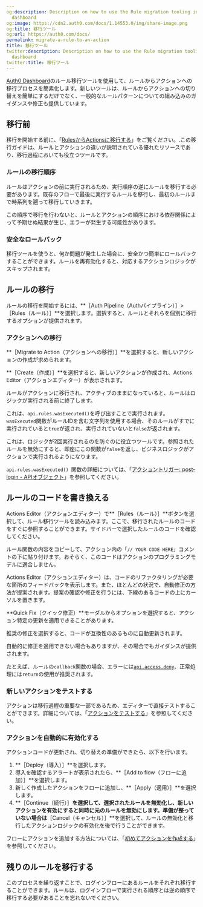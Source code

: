 ```yaml
---
og:description: Description on how to use the Rule migration tooling in the Auth0
  dashboard
og:image: https://cdn2.auth0.com/docs/1.14553.0/img/share-image.png
og:title: 移行ツール
og:url: https://auth0.com/docs/
permalink: migrate-a-rule-to-an-action
title: 移行ツール
twitter:description: Description on how to use the Rule migration tooling in the Auth0
  dashboard
twitter:title: 移行ツール
---
```


[Auth0 Dashboard](https://manage.auth0.com/)のルール移行ツールを使用して、ルールからアクションへの移行プロセスを簡素化します。新しいツールは、ルールからアクションへの切り替えを簡単にするだけでなく、一般的なルールパターンについての組み込みのガイダンスや修正も提供しています。

## 移行前

移行を開始する前に、「[RulesからActionsに移行する](/migrate-from-rules-to-actions)」をご覧ください。.この移行ガイドは、ルールとアクションの違いが説明されている優れたリソースであり、移行過程においても役立つツールです。

### ルールの移行順序

ルールはアクションの前に実行されるため、実行順序の逆にルールを移行する必要があります。既存のフローで最後に実行するルールを移行し、最初のルールまで時系列を遡って移行していきます。

この順序で移行を行わないと、ルールとアクションの順序における依存関係によって予期せぬ結果が生じ、エラーが発生する可能性があります。

### 安全なロールバック

移行ツールを使うと、何か問題が発生した場合に、安全かつ簡単にロールバックすることができます。ルールを再有効化すると、対応するアクションロジックがスキップされます。

## ルールの移行

ルールの移行を開始するには、**［Auth Pipeline（Authパイプライン）］>［Rules（ルール）］**を選択します。選択すると、ルールとそれらを個別に移行するオプションが提供されます。



### アクションへの移行

**［Migrate to Action（アクションへの移行）］**を選択すると、新しいアクションの作成が求められます。

**［Create（作成）］**を選択すると、新しいアクションが作成され、Actions Editor（アクションエディター）が表示されます。

ルールがアクションに移行され、アクティブのままになっていると、ルールはロジックが実行される前に終了します。

これは、`api.rules.wasExecuted()`を呼び出すことで実行されます。`wasExecuted`関数がルールIDを含む文字列を使用する場合、そのルールがすでに実行されていると`true`が返され、実行されていないと`false`が返されます。

これは、ロジックが2回実行されるのを防ぐのに役立つツールです。参照されたルールを無効にすると、即座にこの関数が`false`を返し、ビジネスロジックがアクションで実行されるようになります。



`api.rules.wasExecuted() `関数の詳細については、「[アクショントリガー: post-login - APIオブジェクト](/signup-and-login-triggers/login-trigger/post-login-api-object)」を参照してください。

## ルールのコードを書き換える

Actions Editor（アクションエディター）で**［Rules（ルール）］**ボタンを選択して、ルール移行ツールを読み込みます。ここで、移行されたルールのコードをすぐに参照することができます。サイドバーで選択したルールのコードを確認してください。

ルール関数の内容をコピーして、アクション内の「`// YOUR CODE HERE`」コメントの下に貼り付けます。おそらく、このコードはアクションのプログラミングモデルに適合しません。

Actions Editor（アクションエディター）は、コードのリファクタリングが必要な箇所のフィードバックを表示します。また、ほとんどの状況で、自動修正の方法が提案されます。提案の確認や修正を行うには、下線のあるコードの上にカーソルを置きます。

**Quick Fix（クイック修正）**モーダルからオプションを選択すると、アクション特定の更新を適用できることがあります。

推奨の修正を選択すると、コードが互換性のあるものに自動更新されます。

自動的に修正を適用できない場合もありますが、その場合でもガイダンスが提供されます。

たとえば、ルールの`callback`関数の場合、エラーには[`api.access.deny`](https://auth0.com/docs/customize/actions/flows-and-triggers/pre-user-registration-flow/api-object)、正常処理には`return`の使用が推奨されます。

### 新しいアクションをテストする

アクションは移行過程の重要な一部であるため、エディターで直接テストすることができます。詳細については、「[アクションをテストする](/actions/test-actions)」を参照してください。



### アクションを自動的に有効化する

アクションコードが更新され、切り替えの準備ができたら、以下を行います。

1. **［Deploy（導入）］**を選択します。
2. 導入を確認するアラートが表示されたら、**［Add to flow（フローに追加）］**を選択します。
3. 新しく作成したアクションをフローに追加し、**［Apply（適用）］**を選択します。
4. **［Continue（続行）］**を選択して、**選択されたルールを無効化**し、新しいアクションを有効にすると同時に元のルールを無効にします。準備が整っていない場合は**［Cancel（キャンセル）］**を選択して、ルールの無効化と移行したアクションロジックの有効化を後で行うことができます。

フローにアクションを追加する方法については、「[初めてアクションを作成する](/actions/write-your-first-action)」を参照してください。



## 残りのルールを移行する

このプロセスを繰り返すことで、ログインフローにあるルールをそれぞれ移行することができます。ルールは、ログインフローで実行される順序とは逆の順序で移行する必要があることを忘れないでください。